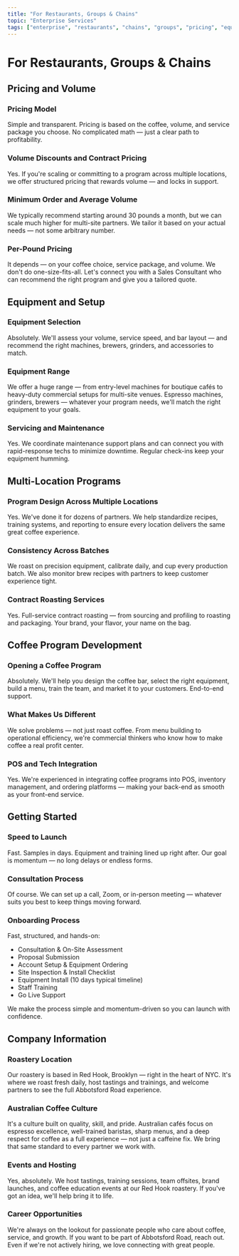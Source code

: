 ```yaml
---
title: "For Restaurants, Groups & Chains"
topic: "Enterprise Services"
tags: ["enterprise", "restaurants", "chains", "groups", "pricing", "equipment", "multi-location", "scaling"]
---
```


# For Restaurants, Groups & Chains

## Pricing and Volume

### Pricing Model
Simple and transparent. Pricing is based on the coffee, volume, and service package you choose. No complicated math — just a clear path to profitability.

### Volume Discounts and Contract Pricing
Yes. If you're scaling or committing to a program across multiple locations, we offer structured pricing that rewards volume — and locks in support.

### Minimum Order and Average Volume
We typically recommend starting around 30 pounds a month, but we can scale much higher for multi-site partners. We tailor it based on your actual needs — not some arbitrary number.

### Per-Pound Pricing
It depends — on your coffee choice, service package, and volume. We don't do one-size-fits-all. Let's connect you with a Sales Consultant who can recommend the right program and give you a tailored quote.

## Equipment and Setup

### Equipment Selection
Absolutely. We'll assess your volume, service speed, and bar layout — and recommend the right machines, brewers, grinders, and accessories to match.

### Equipment Range
We offer a huge range — from entry-level machines for boutique cafés to heavy-duty commercial setups for multi-site venues. Espresso machines, grinders, brewers — whatever your program needs, we'll match the right equipment to your goals.

### Servicing and Maintenance
Yes. We coordinate maintenance support plans and can connect you with rapid-response techs to minimize downtime. Regular check-ins keep your equipment humming.

## Multi-Location Programs

### Program Design Across Multiple Locations
Yes. We've done it for dozens of partners. We help standardize recipes, training systems, and reporting to ensure every location delivers the same great coffee experience.

### Consistency Across Batches
We roast on precision equipment, calibrate daily, and cup every production batch. We also monitor brew recipes with partners to keep customer experience tight.

### Contract Roasting Services
Yes. Full-service contract roasting — from sourcing and profiling to roasting and packaging. Your brand, your flavor, your name on the bag.

## Coffee Program Development

### Opening a Coffee Program
Absolutely. We'll help you design the coffee bar, select the right equipment, build a menu, train the team, and market it to your customers. End-to-end support.

### What Makes Us Different
We solve problems — not just roast coffee. From menu building to operational efficiency, we're commercial thinkers who know how to make coffee a real profit center.

### POS and Tech Integration
Yes. We're experienced in integrating coffee programs into POS, inventory management, and ordering platforms — making your back-end as smooth as your front-end service.

## Getting Started

### Speed to Launch
Fast. Samples in days. Equipment and training lined up right after. Our goal is momentum — no long delays or endless forms.

### Consultation Process
Of course. We can set up a call, Zoom, or in-person meeting — whatever suits you best to keep things moving forward.

### Onboarding Process
Fast, structured, and hands-on:
- Consultation & On-Site Assessment
- Proposal Submission
- Account Setup & Equipment Ordering
- Site Inspection & Install Checklist
- Equipment Install (10 days typical timeline)
- Staff Training
- Go Live Support

We make the process simple and momentum-driven so you can launch with confidence.

## Company Information

### Roastery Location
Our roastery is based in Red Hook, Brooklyn — right in the heart of NYC. It's where we roast fresh daily, host tastings and trainings, and welcome partners to see the full Abbotsford Road experience.

### Australian Coffee Culture
It's a culture built on quality, skill, and pride. Australian cafés focus on espresso excellence, well-trained baristas, sharp menus, and a deep respect for coffee as a full experience — not just a caffeine fix. We bring that same standard to every partner we work with.

### Events and Hosting
Yes, absolutely. We host tastings, training sessions, team offsites, brand launches, and coffee education events at our Red Hook roastery. If you've got an idea, we'll help bring it to life.

### Career Opportunities
We're always on the lookout for passionate people who care about coffee, service, and growth. If you want to be part of Abbotsford Road, reach out. Even if we're not actively hiring, we love connecting with great people.
